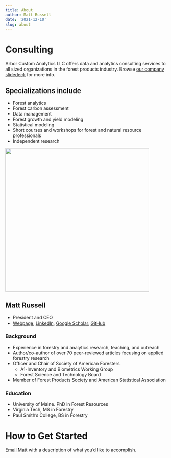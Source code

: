 ```yaml
---
title: About
author: Matt Russell
date: '2021-12-10'
slug: about
---
```


# Consulting
Arbor Custom Analytics LLC offers data and analytics consulting services to all sized organizations in the forest products industry. Browse [our company slidedeck](https://docs.google.com/presentation/d/1-X-e4OuPv2gTmJQuBM0tVkH6U44o5okYTm7f1qhi9lE/edit?usp=sharing) for more info.  

## Specializations include
* Forest analytics 
* Forest carbon assessment
* Data management 
* Forest growth and yield modeling
* Statistical modeling
* Short courses and workshops for forest and natural resource professionals
* Independent research 
  
  
<left>
![](/IMG_4135-min-500.png){width=450px}

## Matt Russell
* President and CEO
* [Webpage](https://mbrussell.org/), [LinkedIn](https://www.linkedin.com/in/matthew-russell-70a94824/), [Google Scholar](https://scholar.google.com/citations?user=4OO83OcAAAAJ&hl=en&authuser=2), [GitHub](https://github.com/mbrussell)

### Background
* Experience in forestry and analytics research, teaching, and outreach
* Author/co-author of over 70 peer-reviewed articles focusing on applied forestry research
* Officer and Chair of Society of American Foresters
  + A1-Inventory and Biometrics Working Group
  + Forest Science and Technology Board
* Member of Forest Products Society and American Statistical Association  

### Education
* University of Maine. PhD in Forest Resources
* Virginia Tech, MS in Forestry
* Paul Smith's College, BS in Forestry

# How to Get Started
[Email Matt](mailto:matt@arbor-analytics.com) with a description of what you’d like to accomplish. 
